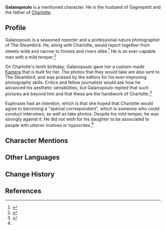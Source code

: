 {{Character Infobox
|type             = Mentioned
|region           = Fontaine
|affiliation      = The Steambird
|spouse           = Gagnepetit
|child            = Charlotte
|title            = "Reporter of Idylls"
}}
{{Quote|A picture of sufficiently great beauty cannot be ignored.|Galanopoulo, to Charlotte}}
'''Galanopoulo''' is a mentioned character. He is the husband of Gagnepetit and the father of [[Charlotte]]. 

==Profile==
Galanopoulo is a seasoned reporter and a professional nature photographer of The Steambird. He, along with Charlotte, would report together from streets wide and narrow to forests and rivers alike.<ref>{{Ref/CS|Charlotte|1}}</ref> He is an ever-capable man with a mild temper.<ref name=":0">{{Ref/CS|Charlotte|3}}</ref>

On Charlotte's tenth birthday, Galanopoulo gave her a custom-made [[Kamera]] that is built for her. The photos that they would take are also sent to The Steambird, and was praised by the editors for his ever-improving photography skills. Critics and fellow journalists would ask how he advanced his aesthetic sensibilities, but Galanopoulo replied that such pictures are beyond him and that these are the handiwork of Charlotte.<ref>{{Ref/CS|Charlotte|2}}</ref>

Euphrasie had an intention, which is that she hoped that Charlotte would agree to becoming a "special correspondent", which is someone who could conduct interviews, as well as take photos. Despite his mild temper, he was strongly against it. He did not wish for his daughter to be associated to people with ulterior motives or hypocrites.<ref name=":0" />

==Character Mentions==
{{Character Mentions}}

==Other Languages==
{{Other Languages
|en      = Galanopoulo
|zhs     = 加拉诺普洛
|zhs_rm  = Jiālānuòpǔluò
|zht     = 加拉諾普洛
|zht_rm  = Jiālānuòpǔluò
|ja      = ガラノポロス
|ja_rm   = Garanoporosu
|ko      = 갈라노풀로
|es      = Galanopoulo
|fr      = Galanopoulo
|ru      = Галанопуло
|th      = Galanopoulo
|vi      = Galanopoulo
|de      = Galanopoulo
|id      = Galanopoulo
|pt      = Galanopoulo
|tr      = Galanopoulo
|it      = Galanopoulo
}}

==Change History==
{{Change History||introduced=4.2}}

==References==
{{Reflist}}